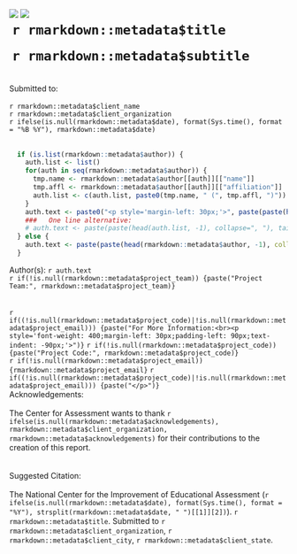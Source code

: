  <img class = "logo_abstract" src = "../assets/images/nciea-logo-long.svg">
  <img class = "color_rect_abstract" src = "../assets/images/red-rectangle.svg">
  <br>
  <h1 class = "title" style="margin-top: 1%; margin-left: 1%; margin-right: -12%;" >`r rmarkdown::metadata$title` </h1>
  <h1 class = "subtitle" style="margin-top: 1%; margin-left: 1%; margin-right: -12%;"> `r rmarkdown::metadata$subtitle` </h1>
  <br>
  Submitted to:
  <br>
  <br>
  `r rmarkdown::metadata$client_name`
  <br>
  `r rmarkdown::metadata$client_organization`
  <br>
  `r ifelse(is.null(rmarkdown::metadata$date), format(Sys.time(), format = "%B %Y"), rmarkdown::metadata$date)`
  <br>
  <br>
```r
  if (is.list(rmarkdown::metadata$author)) {
    auth.list <- list()
    for(auth in seq(rmarkdown::metadata$author)) {
      tmp.name <- rmarkdown::metadata$author[[auth]][["name"]]
      tmp.affl <- rmarkdown::metadata$author[[auth]][["affiliation"]]
      auth.list <- c(auth.list, paste0(tmp.name, " (", tmp.affl, ")"))
    }
    auth.text <- paste0("<p style='margin-left: 30px;'>", paste(paste(head(auth.list, -1), collapse=",<br>"), tail(auth.list, 1), sep=" and<br>"), "</p>")
    ###   One line alternative:
    # auth.text <- paste(paste(head(auth.list, -1), collapse=", "), tail(auth.list, 1), sep=" and ")
  } else {
    auth.text <- paste(paste(head(rmarkdown::metadata$author, -1), collapse=", "), tail(rmarkdown::metadata$author, 1), sep=" and ")
  }
```  
  Author(s): `r auth.text`
  <br>
  `r if(!is.null(rmarkdown::metadata$project_team)) {paste("Project Team:", rmarkdown::metadata$project_team)}`
  <br>
  <br>
  <br>
  `r if((!is.null(rmarkdown::metadata$project_code)|!is.null(rmarkdown::metadata$project_email))) {paste("For More Information:<br><p style='font-weight: 400;margin-left: 30px;padding-left: 90px;text-indent: -90px;'>")}`
  `r if(!is.null(rmarkdown::metadata$project_code)) {paste("Project Code:", rmarkdown::metadata$project_code)}`
  <br>
  `r if(!is.null(rmarkdown::metadata$project_email)) {rmarkdown::metadata$project_email}`
  `r if((!is.null(rmarkdown::metadata$project_code)|!is.null(rmarkdown::metadata$project_email))) {paste("</p>")}`
  <br>
  Acknowledgements:
  <br>
  <br>
  The Center for Assessment wants to thank `r ifelse(is.null(rmarkdown::metadata$acknowledgements), rmarkdown::metadata$client_organization, rmarkdown::metadata$acknowledgements) ` for their contributions to the creation of this report.
  <br>
  <br>
  <br>
  Suggested Citation:
  <br>
  <br>
  The National Center for the Improvement of Educational Assessment (`r ifelse(is.null(rmarkdown::metadata$date), format(Sys.time(), format = "%Y"), strsplit(rmarkdown::metadata$date, " ")[[1]][2])`). `r rmarkdown::metadata$title`. Submitted to `r rmarkdown::metadata$client_organization`, `r rmarkdown::metadata$client_city`, `r rmarkdown::metadata$client_state`.
